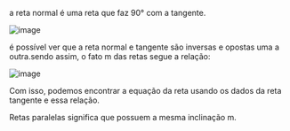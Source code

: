 






a reta normal é uma reta que faz 90° com a tangente.

![image](image_332.png)

é possível ver que a reta normal e tangente são inversas e opostas uma a
outra.sendo assim, o fato m das retas segue a relação:

![image](image_333.png)

Com isso, podemos encontrar a equação da reta usando os dados da reta
tangente e essa relação.








Retas paralelas significa que possuem a mesma inclinação m.



